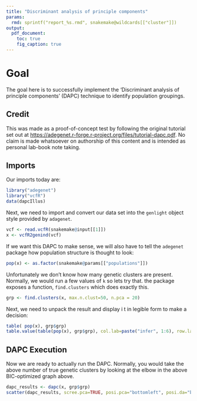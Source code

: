 ```yaml
---
title: "Discriminant analysis of principle components"
params:
  rmd: sprintf("report_%s.rmd", snakemake@wildcards[["cluster"]])
output: 
  pdf_document:
    toc: true
    fig_caption: true
---
```


# Goal
The goal here is to successfully implement the 'Discriminant analysis of principle components' (DAPC) technique to identify population groupings.

## Credit
This was made as a proof-of-concept test by following the original tutorial set out at [https://adegenet.r-forge.r-project.org/files/tutorial-dapc.pdf](https://adegenet.r-forge.r-project.org/files/tutorial-dapc.pdf). No claim is made whatsoever on authorship of this content and is intended as personal lab-book note taking.

## Imports
Our imports today are:

```r
library("adegenet")
library("vcfR")
data(dapcIllus)
```

Next, we need to import and convert our data set into the `genlight` object style provided by `adagenet`.
```r
vcf <- read.vcfR(snakemake@input[[1]])
x <- vcfR2genind(vcf)
```

If we want this DAPC to make sense, we will also have to tell the `adegenet` package how population structure is thought to look:
```r
pop(x) <- as.factor(snakemake@params[["populations"]])
```

Unfortunately we don't know how many genetic clusters are present. Normally, we would run a few values of `k` so lets try that. the package exposes a function, `find.clusters` which does exactly this.
```r
grp <- find.clusters(x, max.n.clust=50, n.pca = 20)
```

Next, we need to unpack the result and display i t in legible form to make a decision:
```r
table( pop(x), grp$grp)
table.value(table(pop(x), grp$grp), col.lab=paste("infer", 1:6), row.lab=paste("original", 1:6))
```


## DAPC Execution

Now we are ready to actually run the DAPC. Normally, you would take the above number of true genetic clusters by looking at the elbow in the above BIC-optimized graph above.

```r
dapc_results <- dapc(x, grp$grp)
scatter(dapc_results, scree.pca=TRUE, posi.pca="bottomleft", posi.da="bottomright", leg=TRUE)
```


